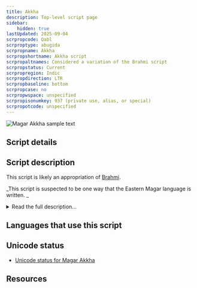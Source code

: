 ```yaml
---
title: Akkha
description: Top-level script page
sidebar:
    hidden: true
lastUpdated: 2025-09-04
scrpropcode: Qabl
scrproptype: abugida
scrpropname: Akkha
scrpropshortname: Akkha script
scrpropaltnames: Considered a variation of the Brahmi script
scrpropstatus: Current
scrpropregion: Indic
scrpropdirection: LTR
scrpropbaseline: bottom
scrpropcase: no
scrpropwspace: unspecified
scrpropisonumkey: 937 (private use, alias, or special)
scrpropotcode: unspecified
---
```



![](../images/qabl-sample.png "Magar Akkha sample text")

## Script details

<ScriptDetails />

## Script description

This script is likely an appropriation of [Brahmi](/scrlang/scripts/brah).

_This script is suspected to be one way that the Eastern Magar language is written. _

<details>
<summary>Read the full description...</summary>It is not currently recognized by [ISO 15924](http://www.unicode.org/iso15924/), but is included in ScriptSource for research purposes. If you have any information on this script, please add the information to the site. Your contributions can be a great help in refining and expanding the ISO 15924 standard.
</details>

## Languages that use this script

<WsList script='Qabl' wsMax='5' />

## Unicode status

- [Unicode status for Magar Akkha](/scrlang/unicode/z-magar-akkha-unicode)


## Resources

<ScriptResources detailSummary='seemore' />


